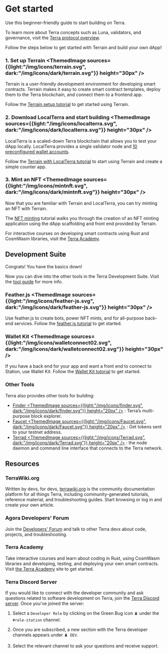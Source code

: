 
# Get started

Use this beginner-friendly guide to start building on Terra.

<Admonition type="tip" icon="💡" title="Learn about Terra">

To learn more about Terra concepts such as Luna, validators, and governance, visit the [Terra protocol overview](../learn/protocol.mdx).

</Admonition>

Follow the steps below to get started with Terrain and build your own dApp!

### 1. Set up Terrain <ThemedImage sources={{light:"/img/icons/terrain.svg", dark:"/img/icons/dark/terrain.svg"}} height="30px" />

Terrain is a user-friendly development environment for developing smart contracts. Terrain makes it easy to create smart contract templates, deploy them to the Terra blockchain, and connect them to a frontend app.

Follow the [Terrain setup tutorial](./terrain/initial-setup.mdx) to get started using Terrain.

### 2. Download LocalTerra and start building <ThemedImage sources={{light:"/img/icons/localterra.svg", dark:"/img/icons/dark/localterra.svg"}} height="30px" />

LocalTerra is a scaled-down Terra blockchain that allows you to test your dApp locally. LocalTerra provides a single validator node and [10 preconfigured wallet accounts](./localterra/accounts.mdx).

Follow the [Terrain with LocalTerra tutorial](./terrain/using-terrain-localterra.mdx) to start using Terrain and create a simple counter app.

### 3. Mint an NFT <ThemedImage sources={{light:"/img/icons/mintnft.svg", dark:"/img/icons/dark/mintnft.svg"}} height="30px" />

Now that you are familiar with Terrain and LocalTerra, you can try minting an NFT with Terrain.

The [NFT minting](./terrain/mint-an-nft.mdx) tutorial walks you through the creation of an NFT minting application using the dApp scaffolding and front end provided by Terrain.

<Admonition type="tip" icon="💡" title="Terra Academy">

For interactive courses on developing smart contracts using Rust and CosmWasm libraries, visit the [Terra Academy](https://academy.terra.money).

</Admonition>

## Development Suite

Congrats! You have the basics down!

Now you can dive into the other tools in the Terra Development Suite. Visit the [tool guide](which-tools.mdx) for more info.

### Feather.js <ThemedImage sources={{light:"/img/icons/feather-js.svg", dark:"/img/icons/dark/feather-js.svg"}} height="30px" />

Use feather.js to create bots, power NFT mints, and for all-purpose back-end services. Follow the [feather.js tutorial](./feather-js/getting-started.mdx) to get started.

### Wallet Kit <ThemedImage sources={{light:"/img/icons/walletconnect02.svg", dark:"/img/icons/dark/walletconnect02.svg"}} height="30px" />

If you have a back end for your app and want a front end to connect to Station, use Wallet Kit. Follow the [Wallet Kit tutorial](wallet-kit/wallet-kit-tutorial.mdx) to get started.

### Other Tools

Terra also provides other tools for building:

- [Finder <ThemedImage sources={{light:"/img/icons/finder.svg", dark:"/img/icons/dark/finder.svg"}} height="20px" />](https://finder.terra.money) : Terra’s multi-purpose block explorer.
- [Faucet <ThemedImage sources={{light:"/img/icons/Faucet.svg", dark:"/img/icons/dark/Faucet.svg"}} height="20px" />](https://faucet.terra.money) : Get tokens sent to your testnet address.
- [Terrad <ThemedImage sources={{light:"/img/icons/Terrad.svg", dark:"/img/icons/dark/Terrad.svg"}} height="20px" />](terrad/install-terrad.mdx) : the node daemon and command line interface that connects to the Terra network.

## Resources

### TerraWiki.org

Written by devs, for devs, [terrawiki.org](http://terrawiki.org) is the community documentation platform for all things Terra, including community-generated tutorials, reference material, and troubleshooting guides. Start browsing or log in and create your own article.

### Agora Developers' Forum

Join the [Developers' Forum](https://agora.terra.money/c/developer/20) and talk to other Terra devs about code, projects, and troubleshooting.

### Terra Academy

Take interactive courses and learn about coding in Rust, using CosmWasm libraries and developing, testing, and deploying your own smart contracts. Visit [the Terra Academy](https://academy.terra.money) site to get started.

### Terra Discord Server

If you would like to connect with the developer community and ask questions related to software development on Terra, join the [Terra Discord server](https://terra.sc/discord). Once you've joined the server:

1.  Select a `Developer Role` by clicking on the Green Bug icon `🪲` under the `#role-station` channel.

2.  Once you are subscribed, a new section with the Terra developer channels appears under `🪲 DEV`.

3.  Select the relevant channel to ask your questions and receive support.
